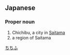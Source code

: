 ==Japanese==
{{ja-kanjitab|秩|父}}

===Proper noun===
{{ja-pos|proper noun|ちちぶ}}

# Chichibu, a city in [[Saitama]]
# a region of Saitama

[[Category:ja:Cities|ちちふ]]